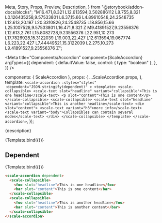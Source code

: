   Meta,
  Story,
  Props,
  Preview,
  Description,
} from "@storybook/addon-docs/blocks";
  "M16.471,8.321 L12.613594,0.502886112 L8.755,8.321 L0.126435258,9.57533801 L6.37,15.66 L4.89610548,24.2548735 L12.613,20.197 L20.3310826,24.2548735 L18.856,15.66 L25.1007528,9.57533801 L16.471,8.321 Z M9.41891527,9.23556376 L12.613,2.761 L15.8082728,9.23556376 L22.951,10.273 L17.7826928,15.3122039 L19.003,22.427 L12.613594,19.067774 L6.223,22.427 L7.44449521,15.3122039 L2.275,10.273 L9.41891527,9.23556376 Z";

<Meta
  title="Components/Accordion"
  component={ScaleAccordion}
  argTypes={{
    dependent: {
      defaultValue: false,
      control: { type: "boolean" },
    },
  }}
/>

  components: { ScaleAccordion },
  props: {
    ...ScaleAccordion.props,
  },
  template: `
    <scale-accordion
    :styles="styles"
    :dependent="JSON.stringify(dependent)"
    >
    <template>
    <scale-collapsible>
      <scale-text slot="headline" variant="collapsible">This is one headline</scale-text>
      <p slot="content">This is one content</p>
    </scale-collapsible>
    <scale-collapsible>
      <scale-text slot="headline" variant="collapsible">This is another headline</scale-text>
        <div slot="content">
          <scale-text variant="h3">more info</scale-text>
          <scale-text variant="body">Collapsibles can contain several nodes</scale-text>
        </div>
    </scale-collapsible>
    </template>
    </scale-accordion>
  `,
});

<Description>{description}</Description>

<Preview>
  <Story name="Standard">{Template.bind({})}</Story>
</Preview>

<Props story="Standard" />

## Dependent

<Preview>
  <Story
    name="Dependent"
    args={{
      dependent: true,
    }}
  >
    {Template.bind({})}
  </Story>
</Preview>

```html
<scale-accordion dependent>
  <scale-collapsible>
    <foo slot="headline">This is one headline</foo>
    <bar slot="content">This is one content</bar>
  </scale-collapsible>
  <scale-collapsible>
    <foo slot="headline">This is another headline</foo>
    <bar slot="content">This is another content</bar>
  </scale-collapsible>
</scale-accordion>
```

